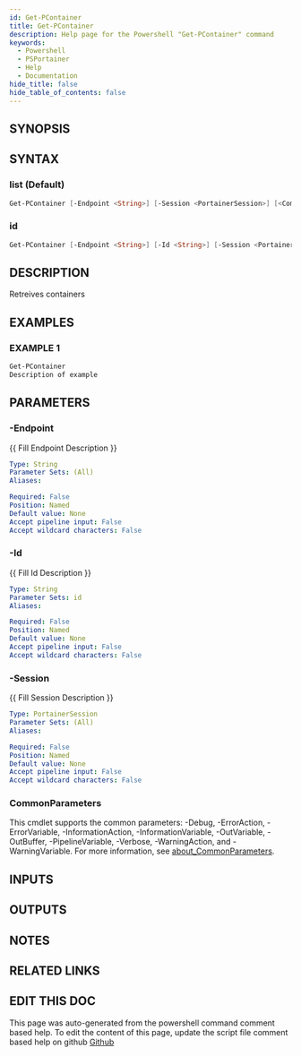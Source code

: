 ```yaml
---
id: Get-PContainer
title: Get-PContainer
description: Help page for the Powershell "Get-PContainer" command
keywords:
  - Powershell
  - PSPortainer
  - Help
  - Documentation
hide_title: false
hide_table_of_contents: false
---
```


## SYNOPSIS

## SYNTAX

### list (Default)

```powershell
Get-PContainer [-Endpoint <String>] [-Session <PortainerSession>] [<CommonParameters>]
```

### id

```powershell
Get-PContainer [-Endpoint <String>] [-Id <String>] [-Session <PortainerSession>] [<CommonParameters>]
```

## DESCRIPTION

Retreives containers

## EXAMPLES

### EXAMPLE 1

```powershell
Get-PContainer
Description of example
```

## PARAMETERS

### -Endpoint

{{ Fill Endpoint Description }}

```yaml
Type: String
Parameter Sets: (All)
Aliases:

Required: False
Position: Named
Default value: None
Accept pipeline input: False
Accept wildcard characters: False
```

### -Id

{{ Fill Id Description }}

```yaml
Type: String
Parameter Sets: id
Aliases:

Required: False
Position: Named
Default value: None
Accept pipeline input: False
Accept wildcard characters: False
```

### -Session

{{ Fill Session Description }}

```yaml
Type: PortainerSession
Parameter Sets: (All)
Aliases:

Required: False
Position: Named
Default value: None
Accept pipeline input: False
Accept wildcard characters: False
```

### CommonParameters

This cmdlet supports the common parameters: -Debug, -ErrorAction, -ErrorVariable, -InformationAction, -InformationVariable, -OutVariable, -OutBuffer, -PipelineVariable, -Verbose, -WarningAction, and -WarningVariable. For more information, see [about_CommonParameters](http://go.microsoft.com/fwlink/?LinkID=113216).

## INPUTS

## OUTPUTS

## NOTES

## RELATED LINKS

## EDIT THIS DOC 

This page was auto-generated from the powershell command comment based help. To edit the content of this page, update the script file comment based help on github [Github](https://github.com/hanpq/)
